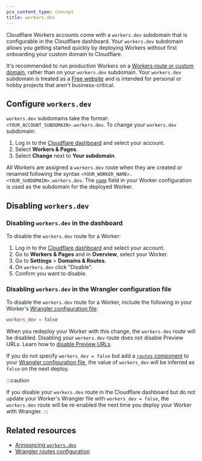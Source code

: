 ```yaml
---
pcx_content_type: concept
title: workers.dev
---
```



Cloudflare Workers accounts come with a `workers.dev` subdomain that is configurable in the Cloudflare dashboard. Your `workers.dev` subdomain allows you getting started quickly by deploying Workers without first onboarding your custom domain to Cloudflare.

It's recommended to run production Workers on a [Workers route or custom domain](/workers/configuration/routing/), rather than on your `workers.dev` subdomain. Your `workers.dev` subdomain is treated as a [Free website](https://www.cloudflare.com/plans/) and is intended for personal or hobby projects that aren't business-critical.

## Configure `workers.dev`

`workers.dev` subdomains take the format: `<YOUR_ACCOUNT_SUBDOMAIN>.workers.dev`. To change your `workers.dev` subdomain:

1. Log in to the [Cloudflare dashboard](https://dash.cloudflare.com) and select your account.
2. Select **Workers & Pages**.
3. Select **Change** next to **Your subdomain**.

All Workers are assigned a `workers.dev` route when they are created or renamed following the syntax `<YOUR_WORKER_NAME>.<YOUR_SUBDOMAIN>.workers.dev`. The [`name`](/workers/wrangler/configuration/#inheritable-keys) field in your Worker configuration is used as the subdomain for the deployed Worker.

## Disabling `workers.dev`

### Disabling `workers.dev` in the dashboard

To disable the `workers.dev` route for a Worker:

1. Log in to the [Cloudflare dashboard](https://dash.cloudflare.com) and select your account.
2. Go to **Workers & Pages** and in **Overview**, select your Worker.
3. Go to **Settings** > **Domains & Routes**.
4. On `workers.dev` click "Disable".
5. Confirm you want to disable.

### Disabling `workers.dev` in the Wrangler configuration file

To disable the `workers.dev` route for a Worker, include the following in your Worker's  [Wrangler configuration file](/workers/wrangler/configuration/):

<WranglerConfig>

```toml
workers_dev = false
```

</WranglerConfig>

When you redeploy your Worker with this change, the `workers.dev` route will be disabled. Disabling your `workers.dev` route does not disable Preview URLs. Learn how to [disable Preview URLs](/workers/configuration/previews/#disabling-preview-urls).

If you do not specify `workers_dev = false` but add a [`routes` component](/workers/wrangler/configuration/#routes) to your [Wrangler configuration file](/workers/wrangler/configuration/), the value of `workers_dev` will be inferred as `false` on the next deploy.

:::caution

If you disable your `workers.dev` route in the Cloudflare dashboard but do not update your Worker's Wrangler file with `workers_dev = false`, the `workers.dev` route will be re-enabled the next time you deploy your Worker with Wrangler.
:::

## Related resources

- [Announcing `workers.dev`](https://blog.cloudflare.com/announcing-workers-dev)
- [Wrangler routes configuration](/workers/wrangler/configuration/#types-of-routes)
